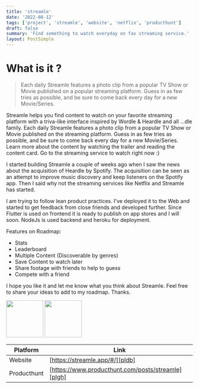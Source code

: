 ```yaml
---
title: 'streamle'
date: '2022-08-12'
tags: ['project', 'streamle', 'website', 'netflix', 'producthunt']
draft: false
summary: 'Find something to watch everyday on fav streaming service.'
layout: PostSimple
---
```


# What is it ?

> Each daily Streamle features a photo clip from a popular TV Show or Movie published on a popular streaming platform. Guess in as few tries as possible, and be sure to come back every day for a new Movie/Series.

Streamle helps you find content to watch on your favorite streaming platform with a triva-like interface inspired by Wordle & Heardle and all ...dle family. Each daily Streamle features a photo clip from a popular TV Show or Movie published on the streaming platform. Guess in as few tries as possible, and be sure to come back every day for a new Movie/Series. Learn more about the content by watching the trailer and reading the content card. Go to the streaming service to watch right now :)

I started building Streamle a couple of weeks ago when I saw the news about the acquisition of Heardle by Spotify. The acquisition can be seen as an attempt to improve music discovery and keep listeners on the Spotify app. Then I said why not the streaming services like Netflix and Streamle has started.

I am trying to follow lean product practices. I've deployed it to the Web and started to get feedback from close friends and developed further. Since Flutter is used on frontend it is ready to publish on app stores and I will soon. NodeJs is used backend and heroku for deployment.

Features on Roadmap:

- Stats
- Leaderboard
- Multiple Content (Discoverable by genres)
- Save Content to watch later
- Share footage with friends to help to guess
- Compete with a friend

I hope you like it and let me know what you think about Streamle. Feel free to share your ideas to add to my roadmap.
Thanks.

<p float="left">
  <img
    src="https://ph-files.imgix.net/1fca36cd-0bb4-40e9-a00d-fb6e027cdaf2.png?auto=format&auto=compress&codec=mozjpeg&cs=strip&w=124&h=220&fit=max&dpr=1"
    width="100"
  />
  <img
    src="https://ph-files.imgix.net/feb0adbe-4740-4974-a13c-c52177aef6ae.png?auto=format&auto=compress&codec=mozjpeg&cs=strip&w=124&h=220&fit=max&dpr=1"
    width="100"
  />
</p>

| Platform    | Link                                               |
| ----------- | -------------------------------------------------- |
| Website     | [https://streamle.app/#/][pldb]                    |
| Producthunt | [https://www.producthunt.com/posts/streamle][plgh] |

